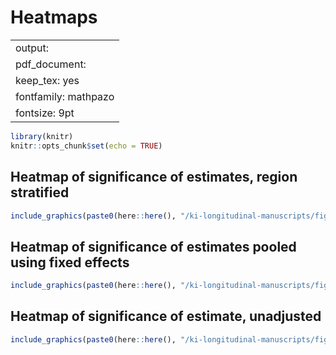 # Heatmaps {#heatmaps}

---
output:
  pdf_document:
    keep_tex: yes
fontfamily: mathpazo
fontsize: 9pt
---

\raggedright

```r
library(knitr)
knitr::opts_chunk$set(echo = TRUE)
```


## Heatmap of significance of estimates, region stratified

```r
include_graphics(paste0(here::here(), "/ki-longitudinal-manuscripts/figures/risk-factor/fig-sig-heatmap_regionstrat.png"))
```

## Heatmap of significance of estimates pooled using fixed effects

```r
include_graphics(paste0(here::here(), "/ki-longitudinal-manuscripts/figures/risk-factor/fig-sig-heatmap_FE.png"))
```




## Heatmap of significance of estimate, unadjusted 

```r
include_graphics(paste0(here::here(), "/ki-longitudinal-manuscripts/figures/risk-factor/fig-sig-heatmap_unadj.png"))
```